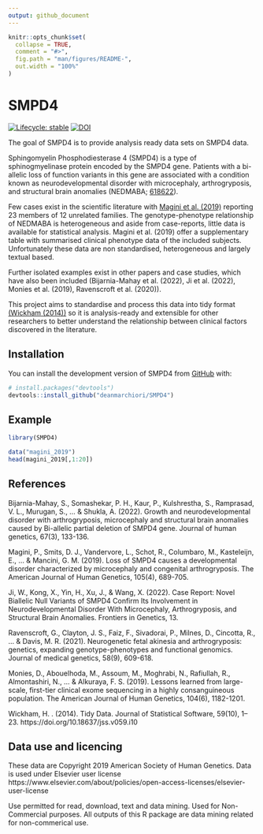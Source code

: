 ```yaml
---
output: github_document
---
```


<!-- README.md is generated from README.Rmd. Please edit that file -->

```r
knitr::opts_chunk$set(
  collapse = TRUE,
  comment = "#>",
  fig.path = "man/figures/README-",
  out.width = "100%"
)
```

# SMPD4

<!-- badges: start -->
[![Lifecycle: stable](https://img.shields.io/badge/lifecycle-stable-brightgreen.svg)](https://lifecycle.r-lib.org/articles/stages.html#stable) [![DOI](https://zenodo.org/badge/DOI/10.5281/zenodo.7071092.svg)](https://doi.org/10.5281/zenodo.7071092)
<!-- badges: end -->

The goal of SMPD4 is to provide analysis ready data sets on SMPD4 data.  

Sphingomyelin Phosphodiesterase 4 (SMPD4) is a type of sphinogmyelinase protein
encoded by the SMPD4 gene. Patients with a bi-allelic loss of function variants
in this gene are associated with a condition known as neurodevelopmental disorder 
with microcephaly, arthrogryposis, and structural brain anomalies 
(NEDMABA; [618622](https://omim.org/entry/618622)).  

Few cases exist in the scientific literature with [Magini et al. (2019)](https://doi.org/10.1016/j.ajhg.2019.08.006) 
reporting 23 members of 12 unrelated families. The genotype-phenotype relationship
of NEDMABA is heterogeneous and aside from case-reports, little data is available
for statistical analysis. Magini et al. (2019) offer a supplementary table with
summarised clinical phenotype data of the included subjects. Unfortunately these
data are non standardised, heterogeneous and largely textual based. 

Further isolated examples exist in other papers and case studies, which have 
also been included (Bijarnia-Mahay et al. (2022), Ji et al. (2022), Monies et al. (2019), Ravenscroft et al. (2020)).  

This project aims to standardise and process this data into tidy format [(Wickham (2014))](https://doi.org/10.1016/j.ajhg.2019.08.006)
so it is analysis-ready and extensible for other researchers to better understand
the relationship between clinical factors discovered in the literature. 



## Installation

You can install the development version of SMPD4 from [GitHub](https://github.com/deanmarchiori/SMPD4) with:

``` r
# install.packages("devtools")
devtools::install_github("deanmarchiori/SMPD4")
```

## Example  

```r
library(SMPD4)

data("magini_2019")
head(magini_2019[,1:20])
```


## References

Bijarnia-Mahay, S., Somashekar, P. H., Kaur, P., Kulshrestha, S., Ramprasad, V. L., Murugan, S., ... & Shukla, A. (2022). Growth and neurodevelopmental disorder with arthrogryposis, microcephaly and structural brain anomalies caused by Bi-allelic partial deletion of SMPD4 gene. Journal of human genetics, 67(3), 133-136.

Magini, P., Smits, D. J., Vandervore, L., Schot, R., Columbaro, M., Kasteleijn, E., ... & Mancini, G. M. (2019). Loss of SMPD4 causes a developmental disorder characterized by microcephaly and congenital arthrogryposis. The American Journal of Human Genetics, 105(4), 689-705.

Ji, W., Kong, X., Yin, H., Xu, J., & Wang, X. (2022). Case Report: Novel Biallelic Null Variants of SMPD4 Confirm Its Involvement in Neurodevelopmental Disorder With Microcephaly, Arthrogryposis, and Structural Brain Anomalies. Frontiers in Genetics, 13.

Ravenscroft, G., Clayton, J. S., Faiz, F., Sivadorai, P., Milnes, D., Cincotta, R., ... & Davis, M. R. (2021). Neurogenetic fetal akinesia and arthrogryposis: genetics, expanding genotype-phenotypes and functional genomics. Journal of medical genetics, 58(9), 609-618.

Monies, D., Abouelhoda, M., Assoum, M., Moghrabi, N., Rafiullah, R., Almontashiri, N., ... & Alkuraya, F. S. (2019). Lessons learned from large-scale, first-tier clinical exome sequencing in a highly consanguineous population. The American Journal of Human Genetics, 104(6), 1182-1201.  

Wickham, H. . (2014). Tidy Data. Journal of Statistical Software, 59(10), 1–23. https://doi.org/10.18637/jss.v059.i10



## Data use and licencing  

These data are Copyright 2019 American Society of Human Genetics. Data is used under Elsevier user license https://www.elsevier.com/about/policies/open-access-licenses/elsevier-user-license

Use permitted for read, download, text and data mining. Used for Non-Commercial purposes. All outputs of this R package are data mining related for non-commerical use. 